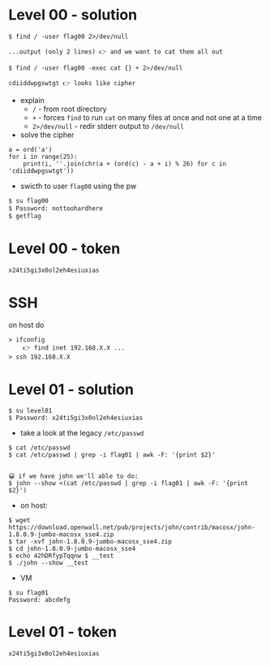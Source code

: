 

# Level 00 - solution

```
$ find / -user flag00 2>/dev/null

...output (only 2 lines) 👉 and we want to cat them all out

$ find / -user flag00 -exec cat {} + 2>/dev/null

cdiiddwpgswtgt 👉 looks like cipher
```
- explain
    - `/` - from root directory
    - `+` - forces `find` to run `cat` on many files at once and not one at a time
    - `2>/dev/null` - redir stderr output to `/dev/null`
- solve the cipher
```
a = ord('a')
for i in range(25):
    print(i, ''.join(chr(a + (ord(c) - a + i) % 26) for c in 'cdiiddwpgswtgt'))
```
- swicth to user `flag00` using the pw
```sh
$ su flag00
$ Password: nottoohardhere
$ getflag 
```
# Level 00 - token
```r
x24ti5gi3x0ol2eh4esiuxias
```

# SSH

on host do
```
> ifconfig
    👉 find inet 192.168.X.X ...
> ssh 192.168.X.X
```


# Level 01 - solution

```
$ su level01
$ Password: x24ti5gi3x0ol2eh4esiuxias
```
- take a look at the legacy `/etc/passwd`
```
$ cat /etc/passwd
$ cat /etc/passwd | grep -i flag01 | awk -F: '{print $2}'


😀 if we have john we'll able to do:
$ john --show <(cat /etc/passwd | grep -i flag01 | awk -F: '{print $2}')
```
- on host:
```
$ wget https://download.openwall.net/pub/projects/john/contrib/macosx/john-1.8.0.9-jumbo-macosx_sse4.zip
$ tar -xvf john-1.8.0.9-jumbo-macosx_sse4.zip
$ cd john-1.8.0.9-jumbo-macosx_sse4
$ echo 42hDRfypTqqnw $ __test
$ ./john --show __test
```
- VM
```
$ su flag01
Password: abcdefg
```

# Level 01 - token

```r
x24ti5gi3x0ol2eh4esiuxias
```

